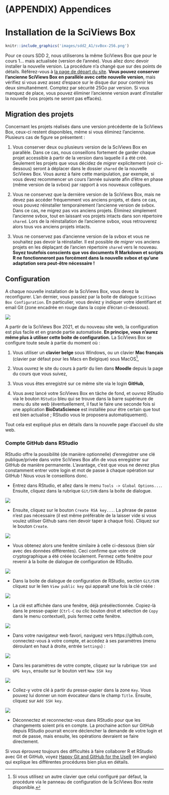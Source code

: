 # (APPENDIX) Appendices {-}

# Installation de la SciViews Box {#svbox}

```r
knitr::include_graphics('images/sdd2_A1/svBox-256.png')
```

Pour ce cours SDD 2, nous utiliserons la même SciViews Box que pour le cours 1... mais actualisée (version de l'année). Vous allez donc devoir installer la nouvelle version. La procédure n'a changé que sur des points de détails. Référez-vous à [la page de départ du site](https://wp.sciviews.org). **Vous pouvez conserver l'ancienne SciViews Box en parallèle avec cette nouvelle version**, mais vérifiez si vous avez assez d'espace sur le disque dur pour contenir les deux simultanément. Comptez par sécurité 25Go par version. Si vous manquez de place, vous pouvez éliminer l'ancienne version avant d'installer la nouvelle (vos projets ne seront pas effacés).

## Migration des projets

Concernant les projets réalisés dans une version précédente de la SciViews Box, ceux-ci restent disponibles, même si vous éliminez l'ancienne. Plusieurs cas de figure se présentent\ :

1. Vous conserver deux ou plusieurs version de la SciViews Box en parallèle. Dans ce cas, nous conseillons fortement de garder chaque projet accessible à partir de la version dans laquelle il a été créé. Seulement les projets que vous décidez de *migrer* explicitement (voir ci-dessous) seront à déplacer dans le dossier `shared` de la nouvelle SciViews Box. Vous aurez à faire cette manipulation, par exemple, si vous devez recommencer un cours l'année suivante afin d'être en phase (même version de la svbox) par rapport à vos nouveaux collègues.

2. Vous ne conservez que la dernière version de la SciViews Box, mais ne devez pas accéder fréquemment vos anciens projets, et dans ce cas, vous pouvez réinstaller temporairement l'ancienne version de svbox. Dans ce cas, ne migrez pas vos anciens projets. Éliminez simplement l'ancienne svbox, tout en laissant vos projets intacts dans son répertoire `shared`. Lors de la réinstallation de l'ancienne svbox, vous retrouverez alors tous vos anciens projets intacts.

3. Vous ne conservez pas d'ancienne version de la svbox et vous ne souhaitez pas devoir la réinstaller. Il est possible de *migrer* vos anciens projets en les déplaçant de l'ancien répertoire `shared` vers le nouveau. **Soyez toutefois conscients que vos documents R Markdown et scripts R ne fonctionneront pas forcément dans la nouvelle svbox et qu'une adaptation sera peut-être nécessaire\ !**

## Configuration

A chaque nouvelle installation de la SciViews Box, vous devez la reconfigurer. L'an dernier, vous passiez par la boite de dialogue `SciViews Box Configuration`. En particulier, vous deviez y indiquer votre identifiant et email Git (zone encadrée en rouge dans la copie d'écran ci-dessous).

![](images/sdd2_A1/svbox_config.png)

A partir de la SciViews Box 2021, et du nouveau site web, la configuration est plus facile et en grande partie automatisée. **En principe, vous n'aurez même plus à utiliser cette boite de configuration.** La SciViews Box se configure toute seule à partie du moment où\ :

1. Vous utiliser un **clavier belge** sous Windows, ou un clavier **Mac français** (clavier par défaut pour les Macs en Belgique) sous MacOS^[Si vous utilisez un autre clavier que celui configuré par défaut, la procédure via le panneau de configuration de la SciViews Box reste disponible.], 

2. Vous ouvrez le site du cours à partir du lien dans **Moodle** depuis la page du cours que vous suivez,

3. Vous vous êtes enregistré sur ce même site via le login **GitHub**,

4. Vous avez lancé votre SciViews Box en tâche de fond, et ouvrez RStudio via le bouton `RStudio` bleu qui se trouve dans la barre supérieure de menu du site web (éventuellement, il faut le faire une seconde fois si une application **BioDataScience** est installée pour être certain que tout est bien actualisé\ ; RStudio vous le proposera automatiquement).

Tout cela est expliqué plus en détails dans la nouvelle page d'accueil du site web.

### Compte GitHub dans RStudio

RStudio offre la possibilité (de manière optionnelle) d'enregistrer une clé publique/privée dans votre SciViews Box afin de vous enregistrer sur GitHub de manière permanente. L'avantage, c'est que vous ne devrez plus constamment entrer votre login et mot de passe à chaque opération sur GitHub\ ! Nous vous le conseillons donc.

- Entrez dans RStudio, et allez dans le menu `Tools -> Global Options...`. Ensuite, cliquez dans la rubrique `Git/SVN` dans la boite de dialogue.

![](images/sdd2_A1/github_config_rstudio1.png)

- Ensuite, cliquez sur le bouton `Create RSA key...`. La phrase de passe n'est pas nécessaire (il est même préférable de la laisser vide si vous voulez utiliser Github sans rien devoir taper à chaque fois). Cliquez sur le bouton `Create`.

![](images/sdd2_A1/github_config_rstudio2.png)

- Vous obtenez alors une fenêtre similaire à celle ci-dessous (bien sûr avec des données différentes). Ceci confirme que votre clé cryptographique a été créée localement. Fermez cette fenêtre pour revenir à la boite de dialogue de configuration de RStudio.

![](images/sdd2_A1/github_config_rstudio3.png)

- Dans la boite de dialogue de configuration de RStudio, section `Git/SVN` cliquez sur le lien `View public key` qui apparaît une fois la clé créée\ :

![](images/sdd2_A1/github_config_rstudio4.png)

- La clé est affichée dans une fenêtre, déjà présélectionnée. Copiez-là dans le presse-papier (`Ctrl-C` ou clic bouton droit et sélection de `Copy` dans le menu contextuel), puis fermez cette fenêtre.

![](images/sdd2_A1/github_config_rstudio5.png)

- Dans votre navigateur web favori, naviguez vers https://github.com, connectez-vous à votre compte, et accédez à ses paramètres (menu déroulant en haut à droite, entrée `Settings`)\ :

![](images/sdd2_A1/github_config_rstudio6.png)

- Dans les paramètres de votre compte, cliquez sur la rubrique `SSH and GPG keys`, ensuite sur le bouton vert `New SSH key`

![](images/sdd2_A1/github_config_rstudio7.png)

- Collez-y votre clé à partir du presse-papier dans la zone `Key`. Vous pouvez lui donner un nom évocateur dans le champ `Title`. Ensuite, cliquez sur `Add SSH key`.

![](images/sdd2_A1/github_config_rstudio8.png)

- Déconnectez et reconnectez-vous dans RStudio pour que les changements soient pris en compte. La prochaine action sur GitHub depuis RStudio pourrait encore déclencher la demande de votre login et mot de passe, mais ensuite, les opérations devraient se faire directement.

Si vous éprouvez toujours des difficultés à faire collaborer R et RStudio avec Git et GitHub, voyez [Happy Git and GitHub for the UseR](https://happygitwithr.com) (en anglais) qui explique les différentes procédures bien plus en détails.
